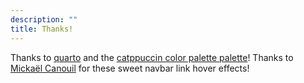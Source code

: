 ```yaml
---
description: ""
title: Thanks!
---
```



Thanks to [quarto](https://quarto.org) and the [catppuccin color palette palette](https://github.com/catppuccin/catppuccin)!
Thanks to [Mickaël Canouil](https://mickael.canouil.fr/) for these sweet navbar link hover effects! 

